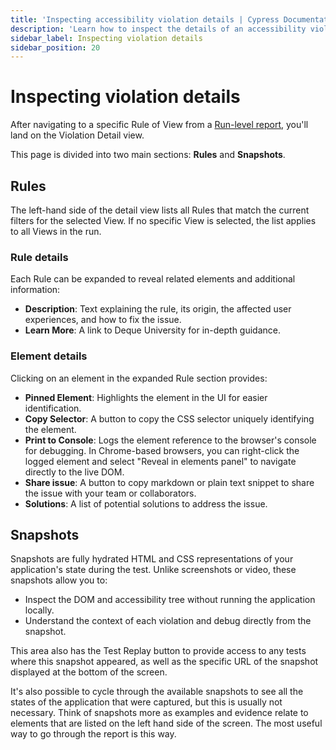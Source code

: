 ```yaml
---
title: 'Inspecting accessibility violation details | Cypress Documentation'
description: 'Learn how to inspect the details of an accessibility violation and its severity in Cypress.'
sidebar_label: Inspecting violation details
sidebar_position: 20
---
```


<ProductHeading product="accessibility" />

# Inspecting violation details

After navigating to a specific Rule of View from a [Run-level report](/accessibility/core-concepts/run-level-reports), you'll land on the Violation Detail view.

<DocsImage
  src="/img/accessibility/core-concepts/cypress-accessibility-issue-detail-view.png"
  alt="The detail view of an accessibility issue, containing a Rules area and s Snapshot area for a Buttons must have discernible text violation in the Cypress Realworld App project. Each section is described in detail later in the page."
/>

This page is divided into two main sections: **Rules** and **Snapshots**.

## Rules

The left-hand side of the detail view lists all Rules that match the current filters for the selected View. If no specific View is selected, the list applies to all Views in the run.

### Rule details

Each Rule can be expanded to reveal related elements and additional information:

- **Description**: Text explaining the rule, its origin, the affected user experiences, and how to fix the issue.
- **Learn More**: A link to Deque University for in-depth guidance.

### Element details

Clicking on an element in the expanded Rule section provides:

- **Pinned Element**: Highlights the element in the UI for easier identification.
- **Copy Selector**: A button to copy the CSS selector uniquely identifying the element.
- **Print to Console**: Logs the element reference to the browser's console for debugging. In Chrome-based browsers, you can right-click the logged element and select "Reveal in elements panel" to navigate directly to the live DOM.
- **Share issue**: A button to copy markdown or plain text snippet to share the issue with your team or collaborators.
- **Solutions**: A list of potential solutions to address the issue.

<DocsImage
  src="/img/accessibility/core-concepts/cypress-accessibility-element-details-on-click.png"
  alt="Details displayed after clicking on an element in the Rules section of the Cypress Accessibility issue detail view. Options to copy the selector, print to console, share the issue, and solutions are available."
/>

## Snapshots

Snapshots are fully hydrated HTML and CSS representations of your application's state during the test. Unlike screenshots or video, these snapshots allow you to:

- Inspect the DOM and accessibility tree without running the application locally.
- Understand the context of each violation and debug directly from the snapshot.

This area also has the Test Replay button to provide access to any tests where this snapshot appeared, as well as the specific URL of the snapshot displayed at the bottom of the screen.

It's also possible to cycle through the available snapshots to see all the states of the application that were captured, but this is usually not necessary. Think of snapshots more as examples and evidence relate to elements that are listed on the left hand side of the screen. The most useful way to go through the report is this way.
